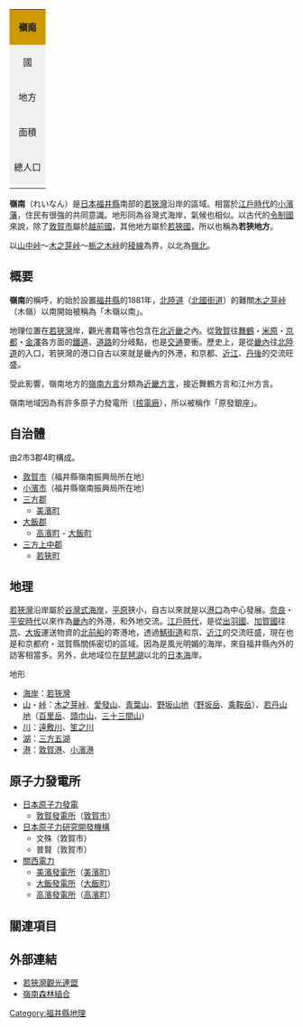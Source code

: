 {| class="infobox bordered"
| colspan="2" style="text-align: center; background-color: #cc9900"|'''嶺南'''
|-
| style="text-align: center; background-color: #f0f0f0"|國
| style="text-align: left;"|[[日本|日本]]
|-
| style="text-align: center; background-color: #f0f0f0"|地方
| style="text-align: left;"|[[北陸地方|北陸地方]]、[[中部地方|中部地方]]、<br />[[近畿地方|近畿地方]]
|-
| style="text-align: center; background-color: #f0f0f0"|面積
| style="text-align: right;"|'''1,098.89'''km²
|-
| style="text-align: center; background-color: #f0f0f0"|總人口
| style="text-align: right;"|'''140,834'''人<br />（2014年11月1日）
|-
|}

'''嶺南'''（れいなん）是[[日本|日本]][[福井縣|福井縣]]南部的[[若狹灣|若狹灣]]沿岸的區域。相當於[[江戶時代|江戶時代]]的[[小濱藩|小濱藩]]，住民有很強的共同意識。地形同為谷灣式海岸，氣候也相似。以古代的[[令制國|令制國]]來說，除了[[敦賀市|敦賀市]]屬於[[越前國|越前國]]，其他地方屬於[[若狹國|若狹國]]，所以也稱為'''若狹地方'''。

以[[山中峠|山中峠]]～[[木之芽峠|木之芽峠]]～[[栃之木峠|栃之木峠]]的[[稜線|稜線]]為界，以北為[[嶺北|嶺北]]。

==概要==
'''嶺南'''的稱呼，約始於設置[[福井縣|福井縣]]的1881年，[[北陸道|北陸道]]（[[北國街道|北國街道]]）的難關[[木之芽峠|木之芽峠]]（木嶺）以南開始被稱為「木嶺以南」。

地理位置在[[若狹灣|若狹灣]]岸，觀光書籍等也包含在[[北近畿|北近畿]]之內。從[[敦賀市|敦賀]]往[[舞鶴市|舞鶴]]・[[米原市|米原]]・[[京都市|京都]]・[[金澤市|金澤]]各方面的[[鐵道|鐵道]]、[[道路|道路]]的分岐點，也是[[交通|交通]]要衝。歷史上，是從[[畿內|畿內]]往[[北陸道|北陸道]]的入口，若狹灣的港口自古以來就是畿內的外港，和京都、[[近江國|近江]]、[[丹後國|丹後]]的交流旺盛。

受此影響，嶺南地方的[[嶺南方言|嶺南方言]]分類為[[近畿方言|近畿方言]]，接近舞鶴方言和江州方言。

嶺南地域因為有許多原子力發電所（[[核電廠|核電廠]]），所以被稱作「原發銀座」。

== 自治體 ==
由2市3郡4町構成。

*[[敦賀市|敦賀市]]（福井縣嶺南振興局所在地）
*[[小濱市|小濱市]]（福井縣嶺南振興局所在地）
*[[三方郡|三方郡]] 
**[[美濱町_(福井縣)|美濱町]]
*[[大飯郡|大飯郡]]
**[[高濱町|高濱町]] - [[大飯町|大飯町]]
*[[三方上中郡|三方上中郡]]
**[[若狹町|若狹町]]

== 地理 ==
[[若狹灣|若狹灣]]沿岸屬於[[谷灣式海岸|谷灣式海岸]]，[[平原|平原]]狹小，自古以來就是以[[港口|港口]]為中心發展。[[奈良時代|奈良]]・[[平安時代|平安時代]]以來作為[[畿內|畿內]]的外港，和外地交流。[[江戶時代|江戶時代]]，是從[[出羽國|出羽國]]、[[加賀國|加賀國]]往[[京都|京]]、[[大阪市|大坂]]運送物資的[[北前船|北前船]]的寄港地，透過[[鯖街道|鯖街道]]和京、[[近江國|近江]]的交流旺盛，現在也是和京都府・滋賀縣關係密切的區域。因為是風光明媚的海岸，來自福井縣內外的訪客相當多。另外，此地域位在[[琵琶湖|琵琶湖]]以北的[[日本海|日本海]]岸。

; 地形
* [[海岸|海岸]]：[[若狹灣|若狹灣]]
* [[山|山]]・[[峠|峠]]：[[木之芽峠|木之芽峠]]、[[愛發山|愛發山]]、[[青葉山_(京都府・福井縣)|青葉山]]、[[野坂山地|野坂山地]]（[[野坂岳|野坂岳]]、[[乘鞍岳_(福井縣・滋賀縣)|乘鞍岳]]）、[[若丹山地|若丹山地]]（[[百里岳|百里岳]]、[[頭巾山|頭巾山]]、[[三十三間山|三十三間山]]）
* [[川|川]]：[[遠敷川|遠敷川]]、[[笙之川|笙之川]]
* [[湖|湖]]：[[三方五湖|三方五湖]]
* [[港|港]]：[[敦賀港|敦賀港]]、[[小濱港|小濱港]]

== 原子力發電所 ==
* [[日本原子力發電|日本原子力發電]]
** [[敦賀發電所|敦賀發電所]]（[[敦賀市|敦賀市]]）
* [[日本原子力研究開發機構|日本原子力研究開發機構]]
** 文殊（敦賀市）
** 普賢（敦賀市）
* [[關西電力|關西電力]]
** [[美濱發電所|美濱發電所]]（[[美濱町_(福井縣)|美濱町]]） 
** [[大飯發電所|大飯發電所]]（[[大飯町|大飯町]]） 
** [[高濱發電所|高濱發電所]]（[[高濱町|高濱町]]）

== 關連項目 ==
{{Col|
* [[若狹國|若狹國]]
* [[若狹灣|若狹灣]]
* [[若狹灣國定公園|若狹灣國定公園]]
* [[若狹梅街道|若狹梅街道]]
* [[若狹農業協同組合|若狹農業協同組合]]
|
* [[敦賀縣|敦賀縣]]
* [[小濱藩|小濱藩]]
* [[北近畿|北近畿]]
* [[鯖街道|鯖街道]]
* [[若江線|若江線]]
|
* [[御食國|御食國]]
* [[琵琶湖若狹灣快速鐵道|琵琶湖若狹灣快速鐵道]]
* [[三方五湖彩虹線|三方五湖彩虹線]]
* [[嶺北|嶺北]]
* [[越前國|越前國]]
}}

== 外部連結 ==
* [http://www.wakasaji.org/index.html 若狹灣觀光連盟] {{Wayback|url=http://www.wakasaji.org/index.html |date=20061022220435 }}
* [http://jforest-reinan.com/index.html 嶺南森林組合] {{Wayback|url=http://jforest-reinan.com/index.html |date=20180816114820 }}

[[Category:福井縣地理|Category:福井縣地理]]